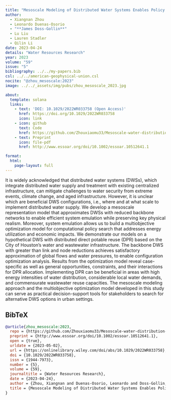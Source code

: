 ```yaml
---
title: "Mesoscale Modeling of Distributed Water Systems Enables Policy Search"
author:
  - Xiangnan Zhou
  - Leonardo Duenas-Osorio
  - "**James Doss-Gollin**"
  - Lu Liu
  - Lauren Stadler
  - Qilin Li
date: 2023-04-24
details: "Water Resources Research"
year: 2023
volume: "59"
issue: "5"
bibliography: ../../my-papers.bib
csl: ../../american-geophysical-union.csl
nocite: "@zhou_mesoscale:2023"
image: ../../_assets/img/pubs/zhou_mesoscale_2023.jpg

about:
  template: solana
  links:
    - text: 'DOI: 10.1029/2022WR033758 (Open Access)'
      href: https://doi.org/10.1029/2022WR033758
      icon: link
    - icon: github
      text: Code
      href: https://github.com/Zhouxiaomu33/Mesoscale-water-distribution-network-modeling
    - text: Preprint
      icon: file-pdf
      href: http://www.essoar.org/doi/10.1002/essoar.10512641.1

format:
  html:
    page-layout: full
---
```


It is widely acknowledged that distributed water systems (DWSs), which integrate distributed water supply and treatment with existing centralized infrastructure, can mitigate challenges to water security from extreme events, climate change, and aged infrastructure. However, it is unclear which are beneficial DWS configurations, i.e., where and at what scale to implement distributed water supply. We develop a mesoscale representation model that approximates DWSs with reduced backbone networks to enable efficient system emulation while preserving key physical realism. Moreover, system emulation allows us to build a multiobjective optimization model for computational policy search that addresses energy utilization and economic impacts. We demonstrate our models on a hypothetical DWS with distributed direct potable reuse (DPR) based on the City of Houston's water and wastewater infrastructure. The backbone DWS with greater than link and node reductions achieves satisfactory approximation of global flows and water pressures, to enable configuration optimization analysis. Results from the optimization model reveal case-specific as well as general opportunities, constraints, and their interactions for DPR allocation. Implementing DPR can be beneficial in areas with high energy intensities of water distribution, considerable local water demands, and commensurate wastewater reuse capacities. The mesoscale modeling approach and the multiobjective optimization model developed in this study can serve as practical decision-support tools for stakeholders to search for alternative DWS options in urban settings.

## BibTeX

```bibtex
@article{zhou_mesoscale:2023,
  repo = {https://github.com/Zhouxiaomu33/Mesoscale-water-distribution-network-modeling},
  preprint = {http://www.essoar.org/doi/10.1002/essoar.10512641.1},
  open = {true},
  urldate = {2023-05-02},
  url = {https://onlinelibrary.wiley.com/doi/abs/10.1029/2022WR033758},
  doi = {10.1029/2022WR033758},
  issn = {1944-7973},
  number = {5},
  volume = {59},
  journaltitle = {Water Resources Research},
  date = {2023-04-24},
  author = {Zhou, Xiangnan and Duenas-Osorio, Leonardo and Doss-Gollin, James and Liu, Lu and Stadler, Lauren and Li, Qilin},
  title = {Mesoscale Modeling of Distributed Water Systems Enables Policy Search},
}
```